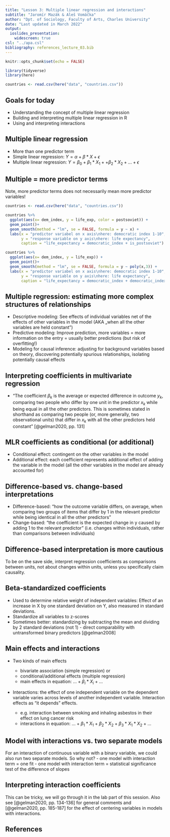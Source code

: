 ```yaml
---
title: "Lesson 3: Multiple linear regression and interactions"
subtitle: "Jaromír Mazák & Aleš Vomáčka"
author: "Dpt. of Sociology, Faculty of Arts, Charles University"
date: "Last updated in March 2022"
output:
  ioslides_presentation:
    widescreen: true
csl: "../apa.csl"
bibliography: references_lecture_03.bib
---
```


```r
knitr::opts_chunk$set(echo = FALSE)

library(tidyverse)
library(here)

countries <- read.csv(here("data", "countries.csv"))
```

## Goals for today

-   Understanding the concept of multiple linear regression
-   Building and interpreting multiple linear regression in R
-   Using and interpreting interactions

## Multiple linear regression

-   More than one predictor term
-   Simple linear regression: $Y = \alpha + \beta*X + \epsilon$
-   Multiple linear regression: $Y = \beta_0 + \beta_1*X_1 + + \beta_2*X_2 + ... + \epsilon$

## Multiple = more predictor terms

Note, more predictor terms does not necessarily mean more predictor variables!

<div>

```r

countries <- read.csv(here("data", "countries.csv"))

countries %>%
  ggplot(aes(x= dem_index, y = life_exp, color = postsoviet)) +
  geom_point()+
  geom_smooth(method = "lm", se = FALSE, formula = y ~ x) +
  labs(x = "predictor variabel on x axis\nhere: democratic index 1-10",
       y = "response variable on y axis\nhere: life expectancy",
       caption = "life_expectancy = democratic_index + is_postsoviet")

countries %>%
  ggplot(aes(x= dem_index, y = life_exp)) +
  geom_point()+
  geom_smooth(method = "lm", se = FALSE, formula = y ~ poly(x,3)) +
  labs(x = "predictor variabel on x axis\nhere: democratic index 1-10",
       y = "response variable on y axis\nhere: life expectancy",
       caption = "life_expectancy = democratic_index + democratic_index^2 + democratic_index^3")
```

<div>

## Multiple regression: estimating more complex structures of relationships

-   Descriptive modeling: See effects of individual variables net of the effects of other variables in the model (AKA „when all the other variables are held constant")
-   Predictive modeling: Improve prediction, more variables = more information on the entry = usually better predictions (but risk of overfitting!)
-   Modeling for causal inference: adjusting for background variables based on theory, discovering potentially spurious relationships, isolating potentially causal effects

## Interpreting coefficients in multivariate regression

-   "The coefficient $\beta_k$ is the average or expected difference in outcome $y_k$, comparing two people who differ by one unit in the predictor $x_k$ while being equal in all the other predictors. This is sometimes stated in shorthand as comparing two people (or, more generally, two observational units) that differ in $x_k$ with all the other predictors held constant" [@gelman2020, pp. 131]


## MLR coefficients as conditional (or additional)

- Conditional effect: contingent on the other variables in the model
- Additional effect: each coefficient represents additional effect of adding the variable in the model (all the other variables in the model are already accounted for)

## Difference-based vs. change-based interpretations

-   Difference-based: "how the outcome variable differs, on average, when comparing two groups of items that differ by 1 in the relevant predictor while being identical in all the other predictors"
-   Change-based: "the coefficient is the expected change in y caused by adding 1 to the relevant predictor" (i.e. changes within individuals, rather than comparisons between individuals)


## Difference-based interpretation is more cautious 

To be on the save side, interpret regression coefficients as comparisons between units, not about changes within units, unless you specifically claim causality.

## Beta-standardized coefficients

-   Used to determine relative weight of independent variables: Effect of an increase in X by one standard deviation on Y, also measured in standard deviations.
- Standardize all variables to z-scores
-   Sometimes better: standardizing by subtracting the mean and dividing by 2 standard deviations (not 1) - direct comparability with untransformed binary predictors [@gelman2008]


## Main effects and interactions

-   Two kinds of main effects

    -   bivariate association (simple regression) or
    -   conditional/additional effects (multiple regression)
    -   main effects in equation: $... + \beta_i*X_i +...$

-   Interactions: the effect of one independent variable on the dependent variable varies across levels of another independent variable. Interaction effects as "it depends" effects.

    -   e.g. interaction between smoking and inhaling asbestos in their effect on lung cancer risk
    -   interactions in equation: $... + \beta_1*X_1 + \beta_2*X_2 + \beta_3*X_1*X_2 + ...$
    
    
## Model with interactions vs. two separate models

For an interaction of continuous variable with a binary variable, we could also run two separate models. So why not?
- one model with interaction term = one fit
- one model with interaction term = statistical significance test of the difference of slopes 


## Interpreting interaction coefficients

This can be tricky, we will go through it in the lab part of this session. Also see [@gelman2020, pp. 134-136] for general comments and [@gelman2020, pp. 185-187] for the effect of centering variables in models with interactions.



## References
